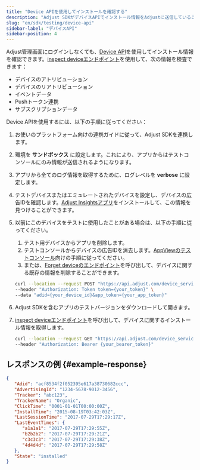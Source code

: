 ```yaml
---
title: "Device APIを使用してインストールを確認する"
description: "Adjust SDKがデバイスAPIでインストール情報をAdjustに送信していることをテストする"
slug: "en/sdk/testing/device-api"
sidebar-label: "デバイスAPI"
sidebar-position: 4
---
```

Adjust管理画面にログインしなくても、[Device API](/en/api/device-api/)を使用してインストール情報を確認できます。[inspect deviceエンドポイント](/en/api/device-api/inspect/)を使用して、次の情報を検査できます：

* デバイスのアトリビューション
* デバイスのリアトリビューション
* イベントデータ
* Pushトークン連携
* サブスクリプションデータ

Device APIを使用するには、以下の手順に従ってください：

1. お使いのプラットフォーム向けの連携ガイドに従って、Adjust SDKを連携します。

2. 環境を **サンドボックス** に設定します。これにより、アプリからはテストコンソールにのみ情報が送信されるようになります。

3. アプリから全てのログ情報を取得するために、ログレベルを **verbose** に設定します。

4. テストデバイスまたはエミュレートされたデバイスを設定し、デバイスの広告IDを確認します。[Adjust Insightsアプリ](https://apps.apple.com/us/app/adjust-insights/id1125517808)をインストールして、この情報を見つけることができます。

5. 以前にこのデバイスをテストに使用したことがある場合は、以下の手順に従ってください。

   1. テスト用デバイスからアプリを削除します。
   2. テストコンソールからデバイスの広告IDを消去します。[AppViewのテストコンソール](https://help.adjust.com/en/article/testing-console#forget-device)向けの手順に従ってください。
   3. または、[Forget deviceのエンドポイント](/en/api/device-api/forget/)を呼び出して、デバイスに関する既存の情報を削除することができます。

   ```bash
   curl --location --request POST "https://api.adjust.com/device_service/api/v1/forget_device" \
   --header "Authorization: Token token={your_token}" \
   --data "adid={your_device_id}&app_token={your_app_token}"
   ```

6. Adjust SDKを含むアプリのテストバージョンをダウンロードして開きます。

7. [inspect deviceエンドポイント](/en/api/device-api/inspect/)を呼び出して、デバイスに関するインストール情報を取得します。

   ```bash
   curl --location --request GET "https://api.adjust.com/device_service/api/v1/inspect_device?advertising_id={your_advertising_id}&app_token={your_app_token}" \
   --header "Authorization: Bearer {your_bearer_token}"
   ```

レスポンスの例 \{\#example\-response\}
-----------------------------------

```json
{
   "Adid": "acf8534f2f052395e617a38730682ccc",
   "AdvertisingId": "1234-5678-9012-3456",
   "Tracker": "abc123",
   "TrackerName": "Organic",
   "ClickTime": "0001-01-01T00:00:00Z",
   "InstallTime": "2015-08-19T03:42:03Z",
   "LastSessionTime": "2017-07-29T17:29:17Z",
   "LastEventTimes": {
      "a1a1a1": "2017-07-29T17:29:55Z",
      "b2b2b2": "2017-07-29T17:29:21Z",
      "c3c3c3": "2017-07-29T17:29:38Z",
      "4d4d4d": "2017-07-29T17:29:58Z"
   },
   "State": "installed"
}
```


